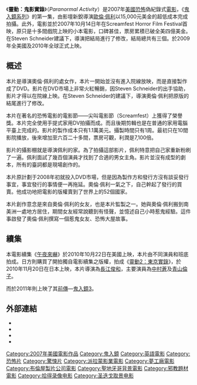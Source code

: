 {{noteTA
|G1=Movie
|G2=Show
}}
{{Infobox Film
| name           = 靈動：鬼影實錄(鬼入鏡)
| original_name  = ''Paranormal Activity''
| image          = Paranormal Activity poster.jpg
| caption        = 
| director       = Oren Peli
| producer       = 
| writer         = Oren Peli
| starring       = Katie Featherston<br />Micah Sloat<br />Michael Bayouth<br />Amber Armstrong<br />Mark Fredrichs<br />Randy McDowell<br />Ashley Palmer<br />with Tim Piper
| editing        = Oren Peli
| distributor    = [[派拉蒙電影公司|派拉蒙電影公司]]<br />[[夢工廠|夢工廠電影公司]]
| released       = {{flagicon|USA}}2007年10月14日 (尖叫節電影展)<br />{{flagicon|USA}}2009年9月25日 (限定地區)<br />{{flagicon|USA}}2009年10月16日<br />{{flagicon|ROC}}2009年12月11日<br />{{flagicon|HK}}2010年1月14日
| runtime        = 87 分鐘
| country        = {{flagicon|USA}}美國
| language       = [[英文|英文]]
| budget         = $15,000[[美元|美元]]
| gross          = $193,355,800[[美元|美元]]
| hk_name        = 午夜靈異錄像
| tw_name        = 靈動：鬼影實錄
| cn_name        = 灵动：鬼影实录
| followed_by    = [[午夜來嚇|午夜來嚇]] / [[靈動2:東京實錄|靈動2:東京實錄]]
}}

《'''靈動：鬼影實錄'''》（''Paranormal Activity''）是2007年[[美國|美國]][[恐怖|恐怖]]偽紀錄式[[電影|電影]]，《[[鬼入鏡系列|鬼入鏡系列]]》的第一集，由影壇新銳導演[[歐倫·佩利|歐倫·佩利]]以15,000元美金的超低成本完成拍攝。此外，電影並於2007年10月14日年在Screamfest Horror Film Festival首映，原只是十多間戲院上映的小本電影，口碑甚佳，票房累積已破全美四億美金。在Steven Schneider建議下，導演把結局進行了修改，結局總共有三個。於2009年全美國及2010年全球正式上映。

== 概述 ==
本片是導演奧倫·佩利的處女作，本片一開始並沒有進入院線放映，而是直接製作成了DVD。影片在DVD市場上非常火紅暢銷，因Steven Schneider的出手協助，影片才得以在院線上映。在Steven Schneider的建議下，導演奧倫·佩利把原版的結尾進行了修改。

本片在著名的恐怖電影的電影節——尖叫電影節（Screamfest）上獲得了榮譽獎。本片完全使用手提式家用DV拍攝而成。而且後期剪輯也是在普通的家用電腦平臺上完成的。影片的製作成本只有1.1萬美元。攝製時間只有1周。最初只在10間影院播放，後來增加至六百二十多間，票房可觀，利潤是7,100倍。

影片的攝影棚就是導演佩利的家。為了拍攝這部影片，佩利特意把自己家重新粉刷了一遍。佩利面試了幾百個演員才找到了合適的男女主角。影片並沒有成型的劇本，所有的臺詞都是現場創作的。

本片原計劃于2008年初就投入DVD市場，但是因為製作方和發行方沒有談妥發行事宜，事宜發行的事情便一再拖延。奧倫·佩利一氣之下，自己幹起了發行的買賣。他成功地把電影的版權賣到了世界上的52個國家。

本片創作意念是來自奧倫·佩利的女友，也是本片監製之一。她與奧倫·佩利搬到南美洲一處地方居住，期間女友經常說聽到有怪聲，並憶述自己小時惹鬼經驗。這件事啟發了奧倫·佩利撰寫一個惹鬼女友、恐怖大屋故事。

== 續集 ==
本電影續集《[[午夜來嚇|午夜來嚇]]》於2010年10月22日在美國上映，本片由不同演員和班底拍成。日方則購買了開拍獨自電影續集之版權，拍成《[[靈動2：東京實錄|靈動2：東京實錄]]》，於2010年11月20日在日本上映，本片導演為[[長江俊和|長江俊和]]，主要演員為[[中村蒼|中村蒼]]及[[青山倫子|青山倫子]]。

而於2011年則上映了其[[前傳|前傳]]—[[超自然现象3|鬼入鏡3]]。

== 外部連結 ==
* {{en}}{{Official|http://www.paranormalactivity-movie.com/}}
* {{imdb title|1179904|靈動：鬼影實錄}}
* {{mojo title|paranormalactivity|靈動：鬼影實錄}}
* {{rotten-tomatoes|paranormal_activity|Paranormal Activity}}

{{DEFAULTSORT:Paranormal Activity}}
{{Paranormal Activity}}
{{Portal bar|美國|電影}}
[[Category:2007年美國電影作品|Category:2007年美國電影作品]]
[[Category:鬼入鏡|Category:鬼入鏡]]
[[Category:英語電影|Category:英語電影]]
[[Category:恐怖片|Category:恐怖片]]
[[Category:驚悚片|Category:驚悚片]]
[[Category:派拉蒙影業電影|Category:派拉蒙影業電影]]
[[Category:夢工廠電影|Category:夢工廠電影]]
[[Category:布倫屋製片公司電影|Category:布倫屋製片公司電影]]
[[Category:聖地牙哥背景電影|Category:聖地牙哥背景電影]]
[[Category:邪教題材電影|Category:邪教題材電影]]
[[Category:拾得录像电影|Category:拾得录像电影]]
[[Category:圣迭戈取景电影|Category:圣迭戈取景电影]]